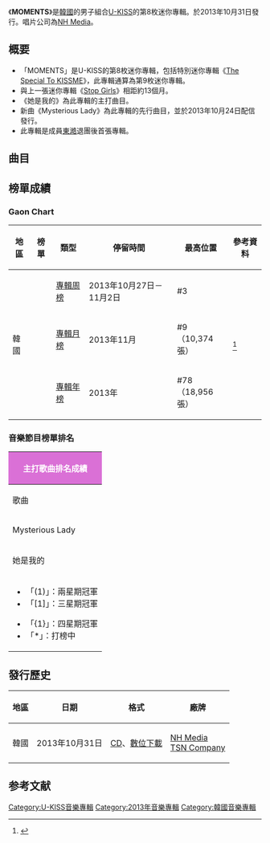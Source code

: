 {{Infobox Album
| Name = MOMENTS
| Cover = U-KISS MOMENTS.jpg
| Artist = [[U-KISS|U-KISS]] 
| Type = 迷你專輯
| Released = 2013年10月31日
| Recorded = 2013年
| Genre = [[韓國流行音樂|韓國流行音樂]]
| Length = 20:34
| Label = [[NH_Media|NH Media]]製作<br>[[TSN_Company|TSN Company]]發行
| Producer = [[姜東哲|勇敢兄弟]]（{{lang|ko|용감한 형제}}）<br>金明勳（{{lang|ko|김명훈}}）、李宗華（{{lang|ko|이종화}}）（助理）
| Last album = [[Inside_øf_Me|Inside øf Me]]<br />（2013年）
| This album  = '''MOMENTS'''<br />（2013年）
| Next album = [[Memories_(U-KISS專輯)|Memories]]<br />（2014年）
| Misc           = 
{{Singles
| Name           = Move
| Type           = EP
| Single 1       = Mysterious Lady
| Single 1 date  = {{Start date|2013|10|24}}
| Single 2       = 她是我的（{{lang|ko|내 여자야}}）
| Single 2 date  = {{Start date|2013|10|31}}
}}
}}

《'''MOMENTS'''》是[[韓國|韓國]]的男子組合[[U-KISS|U-KISS]]的第8枚迷你專輯。於2013年10月31日發行。唱片公司為[[NH_Media|NH Media]]。

== 概要 ==
* 「MOMENTS」是U-KISS的第8枚迷你專輯，包括特別迷你專輯《[[The_Special_To_KISSME|The Special To KISSME]]》，此專輯通算為第9枚迷你專輯。
* 與上一張迷你專輯《[[Stop_Girls|Stop Girls]]》相距約13個月。
* 《她是我的》為此專輯的主打曲目。
* 新曲《Mysterious Lady》為此專輯的先行曲目，並於2013年10月24日配信發行。
* 此專輯是成員[[申東澔|東澔]]退團後首張專輯。

==曲目==
{{Track listing
| total_length    = 20:34

| title1          = Intro
| music1          = [[星群戰爭|星群戰爭]]（{{lang|ko|별들의 전쟁}}）<br>[[Electroboyz|ChaKun]]（{{lang|ko|차쿤}}）
| lyrics1         = 
| arranger1       = 星群戰爭<br>Miss Lee（{{lang|ko|미쓰리}}）
| length1         = 0:53

| title2          = Mysterious Lady
| music2          = [[Electroboyz|Maboos]]<br>星群戰爭<br>Miss Lee
| lyrics2         = Maboos
| arranger2       = 星群戰爭<br>Miss Lee
| length2         = 3:58

| title3          = 她是我的
| note3           = {{lang|ko|내 여자야}}
| music3          = [[姜東哲|勇敢兄弟]]（{{lang|ko|용감한 형제}}）<br>星群戰爭<br>Miss Lee
| lyrics3         = 勇敢兄弟<br>Maboos<br>ChaKun
| arranger3       = 星群戰爭<br>Miss Lee
| length3         = 3:15

| title4          = 熄燈
| note4           = {{lang|ko|불꺼}}
| music4          = 勇敢兄弟<br>[[Electroboyz|Electroboyz]]（{{lang|ko|일렉트로보이즈}}）
| lyrics4         = 勇敢兄弟<br>Electroboyz
| arranger4       = 勇敢兄弟<br>李正敏（{{lang|ko|이정민}}）
| length4         = 2:53

| title5          = Hey Man
| music5          = 勇敢兄弟<br>Electroboyz
| lyrics5         = 勇敢兄弟<br>Electroboyz
| arranger5       = 星群戰爭<br>Miss Lee
| length5         = 3:05

| title6          = 等一下
| note6           = {{lang|ko|잠깐만}}
| music6          = 星群戰爭<br>ChaKun
| lyrics6         = ChaKun
| arranger6       = 星群戰爭<br>Miss Lee
| length6         = 3:14

| title7          = 她是我的
| note7           = Inst.
| music7          = 勇敢兄弟<br>星群戰爭<br>Miss Lee
| arranger7       = 星群戰爭<br>Miss Lee
| length7         = 3:12

}}

==榜單成績==
===Gaon Chart===
{| class="wikitable" style="text-align:center; width:800px"
|-
! 地區 !! 榜單 !! 類型 !! 停留時間 !! 最高位置 !! 參考資料
|-
| rowspan=3|韓國 ||rowspan=3|{{link-en|Gaon專輯榜|Gaon Album Chart}} || [[2013年Gaon專輯冠軍作品列表|專輯周榜]] || 2013年10月27日－11月2日 || #3 ||rowspan=3|<ref name=gaonalbumchart>{{cite web|url=http://www.gaonchart.co.kr/main/section/chart/album.gaon|title=This links to current week - select the year/week from drop down menu|date=|work=Gaon Album Charts|publisher=Korea Music Content Industry Association|accessdate=2016-06-13|language=ko|archive-date=2015-12-23|archive-url=https://web.archive.org/web/20151223082817/http://gaonchart.co.kr/main/section/chart/album.gaon|dead-url=no}}</ref>
|-
| [[2013年Gaon專輯冠軍作品列表|專輯月榜]] || 2013年11月 || #9<br>（10,374張）
|-
| [[2013年Gaon專輯冠軍作品列表|專輯年榜]] || 2013年 || #78<br>（18,956張）
|}

===音樂節目榜單排名===
{|class="wikitable" style="font-size:small"
!colspan="6" style="background:#DA70D6; color:white;"|主打歌曲排名成績
|-
!歌曲!![[Mnet媒體|Mnet]]<br /><small>《[[M!_Countdown|M! Countdown]]》</small>!![[KBS第2頻道|KBS2]]<br /><small>《[[KBS音樂銀行|Music Bank]]》</small>!![[文化廣播_(韓國)|MBC]]<br /><small>《[[Show!_音樂中心|Show! 音樂中心]]》</small>!![[SBS_(韓國)|SBS]]<br /><small>《[[SBS人氣歌謠|人氣歌謠]]》</small>!!備註
|-
| Mysterious Lady || / || / || / || / || 
|-
| 她是我的 || 13 || 26 || / || 41 ||
|-
|colspan="6"|
{{col-begin}}
{{col-2}}
*「(1)」：兩星期冠軍
*「[1]」：三星期冠軍
{{col-break}}
*「{1}」：四星期冠軍
*「*」：打榜中
{{col-end}}
|}

==發行歷史==
{| class="wikitable"
|-
! scope="col"| 地區 !! 日期 !! 格式 !! 廠牌 
|-
! 韓國
! 2013年10月31日
| [[CD|CD]]、[[數位音樂下載|數位下載]]
! [[NH_Media|NH Media]]<br>[[TSN_Company|TSN Company]]
|}

==参考文献==
{{reflist}}
{{U-KISS}}

{{DEFAULTSORT:MOMENTS}}
[[Category:U-KISS音樂專輯|Category:U-KISS音樂專輯]]
[[Category:2013年音樂專輯|Category:2013年音樂專輯]]
[[Category:韓國音樂專輯|Category:韓國音樂專輯]]